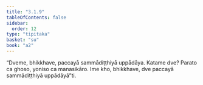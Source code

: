 ```yaml
---
title: "3.1.9"
tableOfContents: false
sidebar:
  order: 12
type: "tipitaka"
basket: "su"
book: "a2"
---
```



<DynamicBreadcrumb />

<Division number="127" book="a2" bookNo="15" page="87">

<Paragraph number="212" book="a2">
“Dveme, bhikkhave, paccayā sammādiṭṭhiyā uppādāya. Katame dve? Parato ca ghoso, yoniso ca manasikāro. Ime kho, bhikkhave, dve paccayā sammādiṭṭhiyā uppādāyā”ti.
</Paragraph>
</Division>